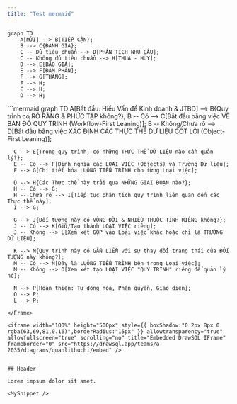 ```yaml
---
title: "Test mermaid"
---
```


```mermaid
graph TD
    A[MỚI] --> B(TIẾP CẬN);
    B --> C{ĐÁNH GIÁ};
    C -- Đủ tiêu chuẩn --> D[PHÂN TÍCH NHU CẦU];
    C -- Không đủ tiêu chuẩn --> H[THUA - HỦY];
    D --> E[BÁO GIÁ];
    E --> F[ĐÀM PHÁN];
    F --> G[THẮNG];
    F --> H;
    E --> H;
    D --> H;
```

<Frame>
```mermaid
  graph TD
      A[Bắt đầu: Hiểu Vấn đề Kinh doanh & JTBD] --> B{Quy trình có RÕ RÀNG & PHỨC TẠP không?};
      B -- Có --> C[Bắt đầu bằng việc VẼ BẢN ĐỒ QUY TRÌNH (Workflow-First Leaning)];
      B -- Không/Chưa rõ --> D[Bắt đầu bằng việc XÁC ĐỊNH CÁC THỰC THỂ DỮ LIỆU CỐT LÕI (Object-First Leaning)];
  
      C --> E{Trong quy trình, có những THỰC THỂ DỮ LIỆU nào cần quản lý?};
      E -- Có --> F[Định nghĩa các LOẠI VIỆC (Objects) và Trường Dữ liệu];
      F --> G[Chi tiết hóa LUỒNG TIẾN TRÌNH cho từng Loại việc];
  
      D --> H{Các Thực thể này trải qua NHỮNG GIAI ĐOẠN nào?};
      H -- Có --> G;
      H -- Chưa rõ --> I[Tiếp tục phân tích quy trình liên quan đến các Thực thể này];
      I --> G;
  
      G --> J{Đối tượng này có VÒNG ĐỜI & NHIỀU THUỘC TÍNH RIÊNG không?};
      J -- Có --> K[Giữ/Tạo thành LOẠI VIỆC riêng];
      J -- Không --> L[Xem xét GỘP vào Loại việc khác hoặc chỉ là TRƯỜNG DỮ LIỆU];
  
      K --> M{Quy trình này có GẮN LIỀN với sự thay đổi trạng thái của ĐỐI TƯỢNG này không?};
      M -- Có --> N[Đây là LUỒNG TIẾN TRÌNH bên trong Loại việc];
      M -- Không --> O[Xem xét tạo LOẠI VIỆC "QUY TRÌNH" riêng để quản lý nó];
  
      N --> P[Hoàn thiện: Tự động hóa, Phân quyền, Giao diện];
      O --> P;
      L --> P;
```
</Frame>

<iframe width="100%" height="500px" style={{ boxShadow:"0 2px 8px 0 rgba(63,69,81,0.16)",borderRadius:"15px" }} allowtransparency="true" allowfullscreen="true" scrolling="no" title="Embedded DrawSQL IFrame" frameborder="0" src="https://drawsql.app/teams/a-2035/diagrams/quanlithuchi/embed" />


## Header

Lorem impsum dolor sit amet.

<MySnippet />